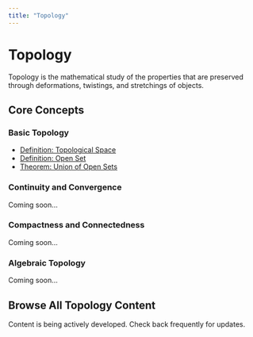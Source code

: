```yaml
---
title: "Topology"
---
```


# Topology

Topology is the mathematical study of the properties that are preserved through deformations, twistings, and stretchings of objects.

## Core Concepts

### Basic Topology
- [Definition: Topological Space](def-topological-space.qmd)
- [Definition: Open Set](def-open-set.qmd)
- [Theorem: Union of Open Sets](thm-union-open-sets.qmd)

### Continuity and Convergence
Coming soon...

### Compactness and Connectedness
Coming soon...

### Algebraic Topology
Coming soon...

## Browse All Topology Content

:::{.callout-note}
Content is being actively developed. Check back frequently for updates.
:::